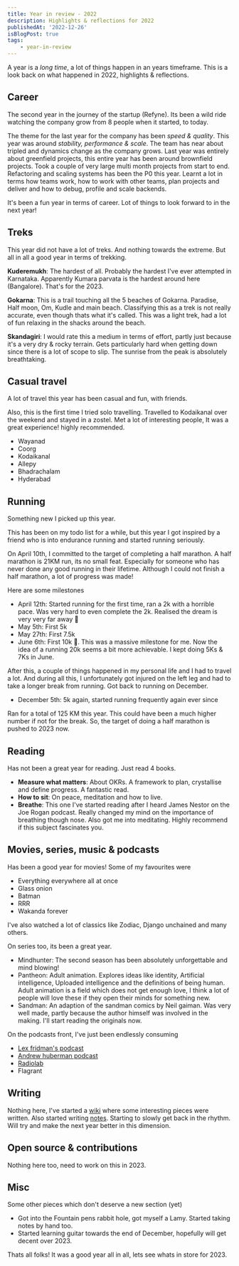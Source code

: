 ```yaml
---
title: Year in review - 2022
description: Highlights & reflections for 2022
publishedAt: '2022-12-26'
isBlogPost: true
tags:
    - year-in-review
---
```


A year is a _long time_, a lot of things happen in an years timeframe. This is a look back on what happened in 2022, highlights & reflections.

## Career

The second year in the journey of the startup (Refyne). Its been a wild ride watching the company grow from 8 people when it started, to today.

The theme for the last year for the company has been _speed & quality_. This year was around _stability, performance & scale_. The team has near about tripled and dynamics change as the company grows.
Last year was entirely about greenfield projects, this entire year has been around brownfield projects. Took a couple of very large multi month projects from start to end. Refactoring and scaling systems has been the P0 this year. Learnt a lot in terms how teams work, how to work with other teams, plan projects and deliver and how to debug, profile and scale backends.

It's been a fun year in terms of career. Lot of things to look forward to in the next year!

## Treks

This year did not have a lot of treks. And nothing towards the extreme. But all in all a good year in terms of trekking.

**Kuderemukh**: The hardest of all. Probably the hardest I've ever attempted in Karnataka. Apparently Kumara parvata is the hardest around here (Bangalore). That's for the 2023.

**Gokarna**: This is a trail touching all the 5 beaches of Gokarna. Paradise, Half moon, Om, Kudle and main beach. Classifying this as a trek is not really accurate, even though thats what it's called. This was a light trek, had a lot of fun relaxing in the shacks around the beach.

**Skandagiri**: I would rate this a medium in terms of effort, partly just because it's a very dry & rocky terrain. Gets particularly hard when getting down since there is a lot of scope to slip. The sunrise from the peak is absolutely breathtaking.

## Casual travel

A lot of travel this year has been casual and fun, with friends.

Also, this is the first time I tried solo travelling. Travelled to Kodaikanal over the weekend and stayed in a zostel. Met a lot of interesting people, It was a great experience! highly recommended.

-   Wayanad
-   Coorg
-   Kodaikanal
-   Allepy
-   Bhadrachalam
-   Hyderabad

## Running

Something new I picked up this year.

This has been on my todo list for a while, but this year I got inspired by a friend who is into endurance running and started running seriously.

On April 10th, I committed to the target of completing a half marathon. A half marathon is 21KM run, its no small feat. Especially for someone who has never done any good running in their lifetime. Although I could not finish a half marathon, a lot of progress was made!

Here are some milestones

-   April 12th: Started running for the first time, ran a 2k with a horrible pace. Was very hard to even complete the 2k. Realised the dream is very very far away 🤣
-   May 5th: First 5k
-   May 27th: First 7.5k
-   June 6th: First 10k 🥳. This was a massive milestone for me. Now the idea of a running 20k seems a bit more achievable. I kept doing 5Ks & 7Ks in June.

After this, a couple of things happened in my personal life and I had to travel a lot. And during all this, I unfortunately got injured on the left leg and had to take a longer break from running. Got back to running on December.

-   December 5th: 5k again, started running frequently again ever since

Ran for a total of 125 KM this year. This could have been a much higher number if not for the break. So, the target of doing a half marathon is pushed to 2023 now.

## Reading

Has not been a great year for reading. Just read 4 books.

-   **Measure what matters**: About OKRs. A framework to plan, crystallise and define progress. A fantastic read.
-   **How to sit**: On peace, meditation and how to live.
-   **Breathe**: This one I've started reading after I heard James Nestor on the Joe Rogan podcast. Really changed my mind on the importance of breathing though nose. Also got me into meditating. Highly recommend if this subject fascinates you.

## Movies, series, music & podcasts

Has been a good year for movies! Some of my favourites were

-   Everything everywhere all at once
-   Glass onion
-   Batman
-   RRR
-   Wakanda forever

I've also watched a lot of classics like Zodiac, Django unchained and many others.

On series too, its been a great year.

-   Mindhunter: The second season has been absolutely unforgettable and mind blowing!
-   Pantheon: Adult animation. Explores ideas like identity, Artificial intelligence, Uploaded intelligence and the definitions of being human. Adult animation is a field which does not get enough love, I think a lot of people will love these if they open their minds for something new.
-   Sandman: An adaption of the sandman comics by Neil gaiman. Was very well made, partly because the author himself was involved in the making. I'll start reading the originals now.

On the podcasts front, I've just been endlessly consuming

-   [Lex fridman's podcast](https://lexfridman.com/podcast/)
-   [Andrew huberman podcast](https://hubermanlab.com/welcome-to-the-huberman-lab-podcast/)
-   [Radiolab](https://radiolab.org/)
-   Flagrant

## Writing

Nothing here, I've started a [wiki](https://wiki.bharatkalluri.com/) where some interesting pieces were written. Also started writing [notes](https://notes.bharatkalluri.com/). Starting to slowly get back in the rhythm. Will try and make the next year better in this dimension.

## Open source & contributions

Nothing here too, need to work on this in 2023.

## Misc

Some other pieces which don't deserve a new section (yet)

-   Got into the Fountain pens rabbit hole, got myself a Lamy. Started taking notes by hand too.
-   Started learning guitar towards the end of December, hopefully will get decent over 2023.

Thats all folks! It was a good year all in all, lets see whats in store for 2023.
